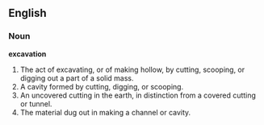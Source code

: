 ==English==

===Noun===

'''excavation'''

#The act of excavating, or of making hollow, by cutting, scooping, or digging out a part of a solid mass.
#A cavity formed by cutting, digging, or scooping.
#An uncovered cutting in the earth, in distinction from a covered cutting or tunnel.
#The material dug out in making a channel or cavity.
